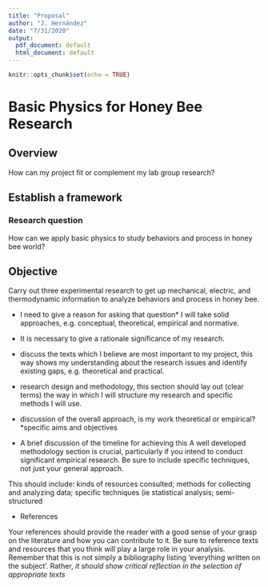 ```yaml
---
title: "Proposal"
author: "J. Hernández"
date: "7/31/2020"
output:
  pdf_document: default
  html_document: default
---
```


```r
knitr::opts_chunk$set(echo = TRUE)
```


# Basic Physics for Honey Bee Research

## Overview

How can my project fit or complement my lab group research?

## Establish a framework


### Research question

How can we apply basic physics to study behaviors and process in honey bee world?

## Objective

Carry out three experimental research to get up mechanical, electric, and thermodynamic information to analyze behaviors and process in honey bee. 


* I need to give a reason for asking that question* I will take solid approaches, e.g. conceptual, theoretical, empirical and normative.

* It is necessary to give a rationale significance of my research. 

* discuss the texts which I believe are most important to my project, this way shows my understanding about the research issues and identify existing gaps, e.g. theoretical and practical. 

* research design and methodology, this section should lay out (clear terms) the way in which I will structure my research and specific methods I will use.

* discussion of the overall approach, is my work theoretical or empirical? 
*specific aims and objectives 

* A brief discussion of the timeline for achieving this
A well developed methodology section is crucial, particularly if you intend to conduct significant empirical research. Be sure to include specific techniques, not just your general approach. 

This should include: kinds of resources consulted; methods for collecting and analyzing data; specific techniques (ie statistical analysis; semi-structured 

* References

Your references should provide the reader with a good sense of your grasp on the literature and how you can contribute to it. Be sure to reference texts and resources that you think will play a large role in your analysis. Remember that this is not simply a bibliography listing ‘everything written on the subject’. Rather, *it should show critical reflection in the selection of appropriate texts*
